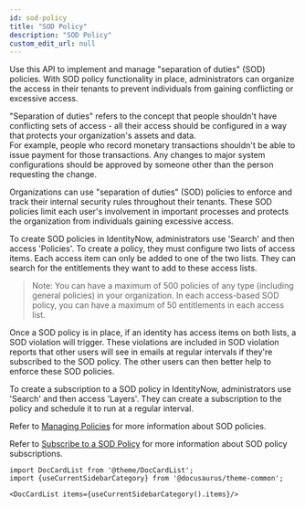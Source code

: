 ```yaml
---
id: sod-policy
title: "SOD Policy"
description: "SOD Policy"
custom_edit_url: null
---
```




Use this API to implement and manage "separation of duties" (SOD) policies. 
With SOD policy functionality in place, administrators can organize the access in their tenants to prevent individuals from gaining conflicting or excessive access. 

"Separation of duties" refers to the concept that people shouldn't have conflicting sets of access - all their access should be configured in a way that protects your organization's assets and data.  
For example, people who record monetary transactions shouldn't be able to issue payment for those transactions.
Any changes to major system configurations should be approved by someone other than the person requesting the change. 

Organizations can use "separation of duties" (SOD) policies to enforce and track their internal security rules throughout their tenants.
These SOD policies limit each user's involvement in important processes and protects the organization from individuals gaining excessive access. 

To create SOD policies in IdentityNow, administrators use 'Search' and then access 'Policies'.
To create a policy, they must configure two lists of access items. Each access item can only be added to one of the two lists.
They can search for the entitlements they want to add to these access lists.

>Note: You can have a maximum of 500 policies of any type (including general policies) in your organization. In each access-based SOD policy, you can have a maximum of 50 entitlements in each access list.

Once a SOD policy is in place, if an identity has access items on both lists, a SOD violation will trigger. 
These violations are included in SOD violation reports that other users will see in emails at regular intervals if they're subscribed to the SOD policy.
The other users can then better help to enforce these SOD policies. 

To create a subscription to a SOD policy in IdentityNow, administrators use 'Search' and then access 'Layers'.
They can create a subscription to the policy and schedule it to run at a regular interval. 

Refer to [Managing Policies](https://documentation.sailpoint.com/saas/help/sod/manage-policies.html) for more information about SOD policies. 

Refer to [Subscribe to a SOD Policy](https://documentation.sailpoint.com/saas/help/sod/policy-violations.html#subscribe-to-an-sod-policy) for more information about SOD policy subscriptions. 




```mdx-code-block
import DocCardList from '@theme/DocCardList';
import {useCurrentSidebarCategory} from '@docusaurus/theme-common';

<DocCardList items={useCurrentSidebarCategory().items}/>
```
      
